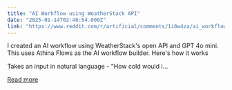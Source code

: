 ```yaml
---
title: "AI Workflow using WeatherStack API"
date: "2025-01-14T02:48:54.000Z"
link: "https://www.reddit.com/r/artificial/comments/1i0w4za/ai_workflow_using_weatherstack_api/"
---
```


I created an AI workflow using WeatherStack's open API and GPT 4o mini. This uses Athina Flows as the AI workflow builder. Here's how it works
  
Takes an input in natural language - "How cold would i...

[Read more](https://www.reddit.com/r/artificial/comments/1i0w4za/ai_workflow_using_weatherstack_api/)
